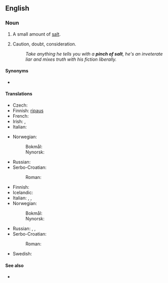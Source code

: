 ==English==

===Noun===
{{en-noun|pinches of salt}}

# A small amount of [[salt]].
# {{lb|en|figuratively}} Caution, doubt, consideration.
#: ''Take anything he tells you with a '''pinch of salt''', he's an inveterate liar and mixes truth with his fiction liberally.''

====Synonyms====
* {{l|en|grain of salt}}

====Translations====
{{trans-top|small amount of salt}}
* Czech: {{t|cs|špetka soli|f}}
* Finnish: [[ripaus#Finnish|ripaus]] {{t|fi|suolaa}}
* French: {{t|fr|pincée de sel|f}}
* Irish: {{t|ga|gráinnín salainn|m}}, {{t|ga|pinsín salainn|m}}
* Italian: {{t|it|pizzico di sale}}
{{trans-mid}}
* Norwegian:
*: Bokmål: {{t|nb|klype|m|f}} {{l|nb|salt}}
*: Nynorsk: {{t|nn|klype|f}} {{l|nn|salt}}
* Russian: {{t|ru|щепо́тка со́ли|f}}
* Serbo-Croatian:
*: Roman: {{t|sh|zȑno soli|n}}
{{trans-bottom}}

{{trans-top|taken with caution}}
* Finnish: {{t|fi|varauksella}}
* Icelandic: {{qualifier|with a pinch of salt}} {{t+|is|fyrirvari|alt=með fyrirvara}}
* Italian: {{t|it|con le pinze}}, {{t+|it|cautela}}, {{t+|it|dubbio}}
* Norwegian:
*: Bokmål: {{t|nb|klype|m|f}} {{l|nb|salt}}
*: Nynorsk: {{t|nn|klype|f}} {{l|nn|salt}}
{{trans-mid}}
* Russian: {{t+|ru|осторо́жность}}, {{t+|ru|предосторо́жность}},
* Serbo-Croatian:
*: Roman: {{t|sh|zȑno soli|n}}
* Swedish: {{t|sv|nypa salt|c}}
{{trans-bottom}}

====See also====
* {{l|en|face value}}